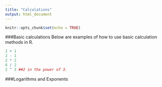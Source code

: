 ```yaml
---
title: "Calculations"
output: html_document
---
```


```r
knitr::opts_chunk$set(echo = TRUE)
```

###Basic calculations
Below are examples of how to use basic calculation methods in R.

```r
1 + 1
2 - 1
2 * 2
6 / 2
2 ^ 3 ##2 in the power of 3.
```

###Logarithms and Exponents